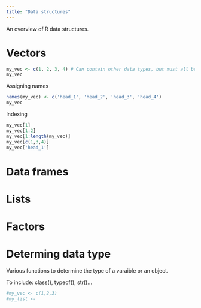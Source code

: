 ---
title: "Data structures"
---
An overview of R data structures.

# Vectors
```{r}
my_vec <- c(1, 2, 3, 4) # Can contain other data types, but must all be the same type. E.g. All boolean, or all character.
my_vec
```
Assigning names
```{r}
names(my_vec) <- c('head_1', 'head_2', 'head_3', 'head_4')
my_vec
```

Indexing
```{r}
my_vec[1]
my_vec[1:2]
my_vec[1:length(my_vec)]
my_vec[c(1,3,4)]
my_vec['head_1']
```

# Data frames

# Lists

# Factors

# Determing data type
Various functions to determine the type of a varaible or an object.

To include: class(), typeof(), str()...
```{r}
#my_vec <- c(1,2,3)
#my_list <- 
```